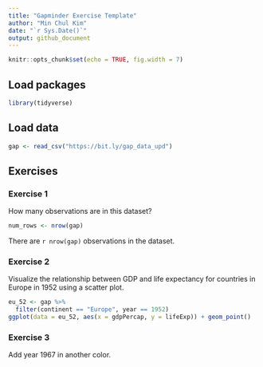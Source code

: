 ```yaml
---
title: "Gapminder Exercise Template"
author: "Min Chul Kim"
date: "`r Sys.Date()`"
output: github_document
---
```


```r
knitr::opts_chunk$set(echo = TRUE, fig.width = 7)
```


## Load packages

```r
library(tidyverse)
```

## Load data

```r
gap <- read_csv("https://bit.ly/gap_data_upd")
```

## Exercises

### Exercise 1

How many observations are in this dataset?

```r
num_rows <- nrow(gap)
```

There are `r nrow(gap)` observations in the dataset.

### Exercise 2

Visualize the relationship between GDP and life expectancy for 
countries in Europe in 1952 using a scatter plot.

```r
eu_52 <- gap %>%
  filter(continent == "Europe", year == 1952)
ggplot(data = eu_52, aes(x = gdpPercap, y = lifeExp)) + geom_point()
```

### Exercise 3

Add year 1967 in another color.
  

```r
```

